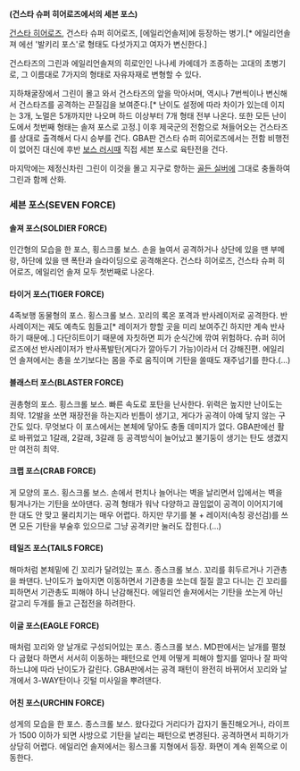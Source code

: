 {{{#!html
<embed src="http://www.youtube.com/v/kxxugtJGp4k&hl=ko&fs=1&" type="application/x-shockwave-flash" allowscriptaccess="always" allowfullscreen="true" width="425" height="344"></embed>
}}}
'''(건스타 슈퍼 히어로즈에서의 세븐 포스)'''

[[건스타 히어로즈]], 건스타 슈퍼 히어로즈, [에일리언솔져]에 등장하는 병기.[* 에일리언솔져 에선 '발키리 포스'로 형태도 다섯가지고 여자가 변신한다.]

건스타즈의 그린과 에일리언솔져의 히로인인 나나세 카에데가 조종하는 고대의 초병기로, 그 이름대로 7가지의 형태로 자유자재로 변형할 수 있다.

지하채굴장에서 그린이 몰고 와서 건스타즈의 앞을 막아서며, 역시나 7번씩이나 변신해서 건스타즈를 공격하는 끈질김을 보여준다.[* 난이도 설정에 따라 차이가 있는데 이지는 3개, 노멀은 5개까지만 나오며 하드 이상부터 7개 형태 전부 나온다. 또한 모든 난이도에서 첫번째 형태는 솔져 포스로 고정.] 이후 제국군의 전함으로 쳐들어오는 건스타즈를 상대로 출격해서 다시 승부를 건다. GBA판 건스타 슈퍼 히어로즈에서는 전함 비행전이 없어진 대신에 후반 [[보스 러시]]때 직접 세븐 포스로 육탄전을 건다.

마지막에는 제정신차린 그린이 이것을 몰고 지구로 향하는 [[골든 실버]]에 그대로 충돌하여 그린과 함께 산화.

=== 세븐 포스(SEVEN FORCE) ===

==== 솔져 포스(SOLDIER FORCE) ==== 
인간형의 모습을 한 포스, 횡스크롤 보스. 손을 늘여서 공격하거나 상단에 있을 땐 부메랑, 하단에 있을 땐 폭탄과 슬라이딩으로 공격해온다. 건스타 히어로즈, 건스타 슈퍼 히어로즈, 에일리언 솔져 모두 첫번째로 나온다.

==== 타이거 포스(TIGER FORCE) ==== 
4족보행 동물형의 포스. 횡스크롤 보스. 꼬리의 록온 포격과 반사레이저로 공격한다. 반사레이저는 궤도 예측도 힘들고[* 레이저가 향할 곳을 미리 보여주긴 하지만 계속 반사하기 때문에..] 다단히트이기 때문에 자칫하면 피가 순식간에 깎여 위험하다. 슈퍼 히어로즈에선 반사레이저가 반사폭발탄(게다가 깔아두기 가능)이라서 더 강해진편. 에일리언 솔져에서는 총을 쏘기보다는 몸을 주로 움직이며 기탄을 쏠때도 재주넘기를 한다.(...) 

==== 블래스터 포스(BLASTER FORCE) ====
권총형의 포스. 횡스크롤 보스. 빠른 속도로 포탄을 난사한다. 위력은 높지만 난이도는 최약. 12발을 쏘면 재장전을 하는지라 빈틈이 생기고, 게다가 공격이 아예 닿지 않는 구간도 있다. 무엇보다 이 포스에서는 본체에 닿아도 충돌 데미지가 없다. GBA판에선 활로 바뀌었고 1갈래, 2갈래, 3갈래 등 공격방식이 늘어났고 불기둥이 생기는 탄도 생겼지만 여전히 최약.

==== 크랩 포스(CRAB FORCE) ====
게 모양의 포스. 횡스크롤 보스. 손에서 펀치나 늘어나는 벽을 날리면서 입에서는 벽을 튕겨나가는 기탄을 쏘아댄다. 공격 형태가 워낙 다양하고 끊임없이 공격이 이어지기에 한 대도 안 맞고 물리치기는 매우 어렵다. 하지만 무기를 불 + 레이저(속칭 광선검)를 쓰면 모든 기탄을 부술후 있으므로 그냥 공격키만 눌러도 잡힌다.(...)

==== 테일즈 포스(TAILS FORCE) ==== 
해마처럼 본체밑에 긴 꼬리가 달려있는 포스. 종스크롤 보스. 꼬리를 휘두르거나 기관총을 쏴댄다. 난이도가 높아지면 이동하면서 기관총을 쏘는데 질질 끌고 다니는 긴 꼬리를 피하면서 기관총도 피해야 하니 난감해진다. 에일리언 솔져에서는 기탄을 쏘는게 아닌 갈고리 두개를 들고 근접전을 하려한다.

==== 이글 포스(EAGLE FORCE) ====
매처럼 꼬리와 양 날개로 구성되어있는 포스. 종스크롤 보스. MD판에서는 날개를 펼쳤다 굽혔다 하면서 서서히 이동하는 패턴으로 언제 어떻게 피해야 할지를 얼마나 잘 파악하느냐에 따라 난이도가 갈린다. GBA판에서는 공격 패턴이 완전히 바뀌어서 꼬리와 날개에서 3-WAY탄이나 깃털 미사일을 뿌려댄다.

==== 어친 포스(URCHIN FORCE) ==== 
성게의 모습을 한 포스. 종스크롤 보스. 왔다갔다 거리다가 갑자기 돌진해오거나, 라이프가 1500 이하가 되면 사방으로 기탄을 날리는 패턴으로 변경된다. 공격하면서 피하기가 상당히 어렵다. 에일리언 솔져에서는 횡스크롤 지형에서 등장. 화면이 계속 왼쪽으로 이동한다.
